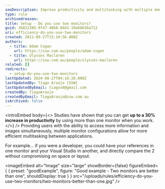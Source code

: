 ```yaml
---
seoDescription: Improve productivity and multitasking with multiple monitors, increasing efficiency by up to 30% for developers and professionals alike.
type: rule
archivedreason:
title: Setup - Do you use two monitors?
guid: 3b822305-9f47-49b8-84d1-19a6883ba712
uri: efficiency-do-you-use-two-monitors
created: 2012-09-27T15:19:56.000Z
authors:
  - title: Adam Cogan
    url: https://ssw.com.au/people/adam-cogan
  - title: Ulysses Maclaren
    url: https://ssw.com.au/people/ulysses-maclaren
related: []
redirects:
  - setup-do-you-use-two-monitors
lastUpdated: 2024-08-27T04:16:28.000Z
lastUpdatedBy: Tiago Araújo [SSW]
lastUpdatedByEmail: tiagov8@gmail.com
createdBy: TiagoAraujo
createdByEmail: TiagoAraujo@ssw.com.au
isArchived: false
---
```


<introEmbed
  body={<>
Studies have shown that you can get **up to a 30% increase in productivity** by using more than one monitor when you work.
  </>}
/>
Providing users with the ability to access more information and images simultaneously, multiple monitor configurations allow for more efficient multitasking between applications.

For example... if you were a developer, you could have your references in one monitor and your Visual Studio in another, and directly compare the 2 without compromising on space or layout.

<imageEmbed
  alt="Image"
  size="large"
  showBorder={false}
  figureEmbed={ {
    preset: "goodExample",
    figure: "Good example - Two monitors are better than one",
    shouldDisplay: true
  } }
  src="/uploads/rules/efficiency-do-you-use-two-monitors/two-monitors-better-than-one.jpg"
/>
